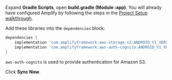 Expand **Gradle Scripts**, open **build.gradle (Module :app)**. You will already have configured Amplify by following the steps in the [Project Setup walkthrough](/[platform]/prev/start/project-setup/create-application/).

Add these libraries into the `dependencies` block:
```groovy
dependencies {
    implementation 'com.amplifyframework:aws-storage-s3:ANDROID_V1_VERSION'
    implementation 'com.amplifyframework:aws-auth-cognito:ANDROID_V1_VERSION'
}
```

`aws-auth-cognito` is used to provide authentication for Amazon S3.

Click **Sync Now**.
